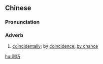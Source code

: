 ==Chinese==
{{zh-forms|s=刚巧}}

===Pronunciation===
{{zh-pron
|m=gāngqiǎo
|c=gong1 haau2
|cat=adv
}}

===Adverb===
{{zh-adv}}

# [[coincidentally]]; by [[coincidence]]; [[by chance]]

[[hu:剛巧]]